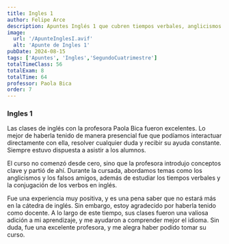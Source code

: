 ```yaml
---
title: Ingles 1
author: Felipe Arce
description: Apuntes Inglés 1 que cubren tiempos verbales, anglicismos y falsos amigos, brindando una experiencia enriquecedora para mejorar tus conocimientos del idioma. 
image:
  url: '/ApunteInglesI.avif'
  alt: 'Apunte de Ingles 1'
pubDate: 2024-08-15
tags: ['Apuntes', 'Ingles','SegundoCuatrimestre']
totalTimeClass: 56
totalExam: 8
totalTime: 64
professor: Paola Bica
order: 7
---
```


### Ingles 1

Las clases de inglés con la profesora Paola Bica fueron excelentes. Lo mejor de haberla tenido de manera presencial fue que podíamos interactuar directamente con ella, resolver cualquier duda y recibir su ayuda constante. Siempre estuvo dispuesta a asistir a los alumnos.

El curso no comenzó desde cero, sino que la profesora introdujo conceptos clave y partió de ahí. Durante la cursada, abordamos temas como los anglicismos y los falsos amigos, además de estudiar los tiempos verbales y la conjugación de los verbos en inglés.

Fue una experiencia muy positiva, y es una pena saber que no estará más en la cátedra de inglés. Sin embargo, estoy agradecido por haberla tenido como docente. A lo largo de este tiempo, sus clases fueron una valiosa adición a mi aprendizaje, y me ayudaron a comprender mejor el idioma. Sin duda, fue una excelente profesora, y me alegra haber podido tomar su curso.

